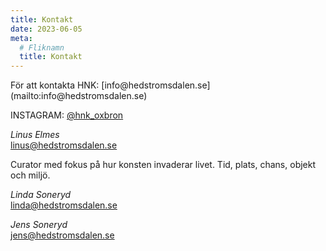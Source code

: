 ```yaml
---
title: Kontakt
date: 2023-06-05
meta:
  # Fliknamn
  title: Kontakt
---
```


<p style={{ paddingBottom: "1rem" }}>
För att kontakta HNK: [info@hedstromsdalen.se](mailto:info@hedstromsdalen.se)

INSTAGRAM: [@hnk_oxbron](https://www.instagram.com/hnk_oxbron/)

</p>

_Linus Elmes_ <br/>
[linus@hedstromsdalen.se](mailto:linus@hedstromsdalen.se)

Curator med fokus på hur konsten invaderar livet. Tid, plats, chans, objekt och miljö.

_Linda Soneryd_<br/>
[linda@hedstromsdalen.se](mailto:linda@hedstromsdalen.se)

_Jens Soneryd_<br/>
[jens@hedstromsdalen.se](mailto:jens@hedstromsdalen.se)
